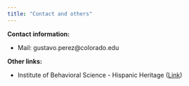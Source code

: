 ```yaml
---
title: "Contact and others"
---
```


**Contact information:**

-   Mail: gustavo.perez\@colorado.edu

**Other links:**

-   Institute of Behavioral Science - Hispanic Heritage ([Link](https://ibs.colorado.edu/hispanic-heritage-month-qa-gustavo-perez-arrobo-grad-student/))
